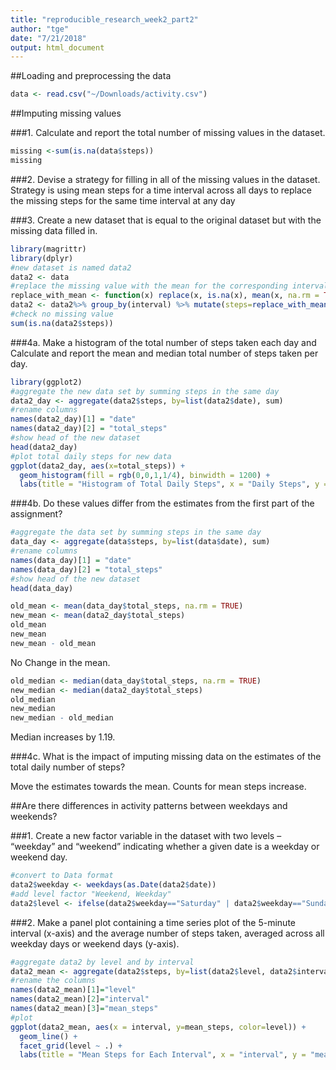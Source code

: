 ```yaml
---
title: "reproducible_research_week2_part2"
author: "tge"
date: "7/21/2018"
output: html_document
---
```


##Loading and preprocessing the data
```r
data <- read.csv("~/Downloads/activity.csv")
```

##Imputing missing values

###1. Calculate and report the total number of missing values in the dataset.
```r
missing <-sum(is.na(data$steps))
missing
```

###2. Devise a strategy for filling in all of the missing values in the dataset.
Strategy is using mean steps for a time interval across all days to replace the missing steps for the same time interval at any day

###3. Create a new dataset that is equal to the original dataset but with the missing data filled in.
```r
library(magrittr)
library(dplyr)
#new dataset is named data2
data2 <- data
#replace the missing value with the mean for the corresponding interval
replace_with_mean <- function(x) replace(x, is.na(x), mean(x, na.rm = TRUE))
data2 <- data2%>% group_by(interval) %>% mutate(steps=replace_with_mean(steps))
#check no missing value
sum(is.na(data2$steps))
```

###4a. Make a histogram of the total number of steps taken each day and Calculate and report the mean and median total number of steps taken per day. 

```r
library(ggplot2)
#aggregate the new data set by summing steps in the same day
data2_day <- aggregate(data2$steps, by=list(data2$date), sum)
#rename columns
names(data2_day)[1] = "date"
names(data2_day)[2] = "total_steps"
#show head of the new dataset
head(data2_day)
#plot total daily steps for new data
ggplot(data2_day, aes(x=total_steps)) + 
  geom_histogram(fill = rgb(0,0,1,1/4), binwidth = 1200) + 
  labs(title = "Histogram of Total Daily Steps", x = "Daily Steps", y = "Number of Days")
```

###4b. Do these values differ from the estimates from the first part of the assignment? 

```r
#aggregate the data set by summing steps in the same day
data_day <- aggregate(data$steps, by=list(data$date), sum)
#rename columns
names(data_day)[1] = "date"
names(data_day)[2] = "total_steps"
#show head of the new dataset
head(data_day)
```

```r
old_mean <- mean(data_day$total_steps, na.rm = TRUE)
new_mean <- mean(data2_day$total_steps)
old_mean
new_mean
new_mean - old_mean
```

No Change in the mean.

```r
old_median <- median(data_day$total_steps, na.rm = TRUE)
new_median <- median(data2_day$total_steps)
old_median
new_median
new_median - old_median
```

Median increases by 1.19.

###4c. What is the impact of imputing missing data on the estimates of the total daily number of steps?

Move the estimates towards the mean. Counts for mean steps increase.

##Are there differences in activity patterns between weekdays and weekends?

###1. Create a new factor variable in the dataset with two levels – “weekday” and “weekend” indicating whether a given date is a weekday or weekend day.
```r
#convert to Data format
data2$weekday <- weekdays(as.Date(data2$date))
#add level factor "Weekend, Weekday"
data2$level <- ifelse(data2$weekday=="Saturday" | data2$weekday=="Sunday", "Weekend", "Weekday" )
```

###2. Make a panel plot containing a time series plot of the 5-minute interval (x-axis) and the average number of steps taken, averaged across all weekday days or weekend days (y-axis).  
```r
#aggregate data2 by level and by interval
data2_mean <- aggregate(data2$steps, by=list(data2$level, data2$interval), mean)
#rename the columns
names(data2_mean)[1]="level"
names(data2_mean)[2]="interval"
names(data2_mean)[3]="mean_steps"
#plot
ggplot(data2_mean, aes(x = interval, y=mean_steps, color=level)) +
  geom_line() +
  facet_grid(level ~ .) +
  labs(title = "Mean Steps for Each Interval", x = "interval", y = "mean steps")
```
